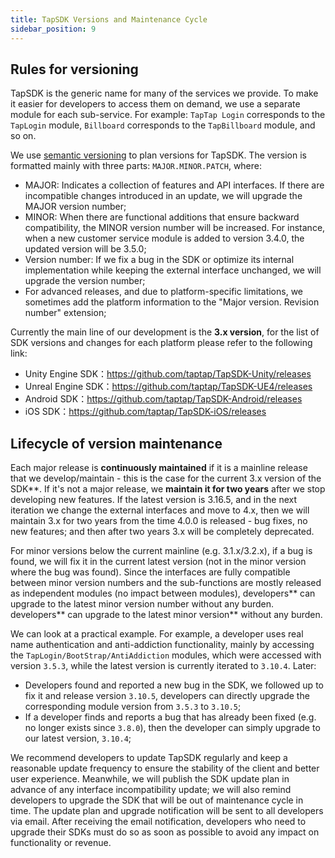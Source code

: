 ```yaml
---
title: TapSDK Versions and Maintenance Cycle
sidebar_position: 9
---
```



## Rules for versioning

TapSDK is the generic name for many of the services we provide. To make it easier for developers to access them on demand, we use a separate module for each sub-service. For example: `TapTap Login` corresponds to the `TapLogin` module, `Billboard` corresponds to the `TapBillboard` module, and so on.

We use [semantic versioning](https://semver.org/) to plan versions for TapSDK. The version is formatted mainly with three parts: `MAJOR.MINOR.PATCH`, where:

- MAJOR: Indicates a collection of features and API interfaces. If there are incompatible changes introduced in an update, we will upgrade the MAJOR version number;
- MINOR: When there are functional additions that ensure backward compatibility, the MINOR version number will be increased. For instance, when a new customer service module is added to version 3.4.0, the updated version will be 3.5.0;
- Version number: If we fix a bug in the SDK or optimize its internal implementation while keeping the external interface unchanged, we will upgrade the version number;
- For advanced releases, and due to platform-specific limitations, we sometimes add the platform information to the "Major version. Revision number" extension;

Currently the main line of our development is the **3.x version**, for the list of SDK versions and changes for each platform please refer to the following link:

- Unity Engine SDK：https://github.com/taptap/TapSDK-Unity/releases
- Unreal Engine SDK：https://github.com/taptap/TapSDK-UE4/releases
- Android SDK：https://github.com/taptap/TapSDK-Android/releases
- iOS SDK：https://github.com/taptap/TapSDK-iOS/releases

## Lifecycle of version maintenance

Each major release is **continuously maintained** if it is a mainline release that we develop/maintain - this is the case for the current 3.x version of the SDK**. If it's not a major release, we **maintain it for two years** after we stop developing new features. If the latest version is 3.16.5, and in the next iteration we change the external interfaces and move to 4.x, then we will maintain 3.x for two years from the time 4.0.0 is released - bug fixes, no new features; and then after two years 3.x will be completely deprecated.

For minor versions below the current mainline (e.g. 3.1.x/3.2.x), if a bug is found, we will fix it in the current latest version (not in the minor version where the bug was found). Since the interfaces are fully compatible between minor version numbers and the sub-functions are mostly released as independent modules (no impact between modules), developers** can upgrade to the latest minor version number without any burden. developers** can upgrade to the latest minor version** without any burden.

We can look at a practical example. For example, a developer uses real name authentication and anti-addiction functionality, mainly by accessing the `TapLogin/BootStrap/AntiAddiction` modules, which were accessed with version `3.5.3`, while the latest version is currently iterated to `3.10.4`. Later:

- Developers found and reported a new bug in the SDK, we followed up to fix it and release version `3.10.5`, developers can directly upgrade the corresponding module version from `3.5.3` to `3.10.5`;
- If a developer finds and reports a bug that has already been fixed (e.g. no longer exists since `3.8.0`), then the developer can simply upgrade to our latest version, `3.10.4`;

We recommend developers to update TapSDK regularly and keep a reasonable update frequency to ensure the stability of the client and better user experience. Meanwhile, we will publish the SDK update plan in advance of any interface incompatibility update; we will also remind developers to upgrade the SDK that will be out of maintenance cycle in time. The update plan and upgrade notification will be sent to all developers via email. After receiving the email notification, developers who need to upgrade their SDKs must do so as soon as possible to avoid any impact on functionality or revenue.